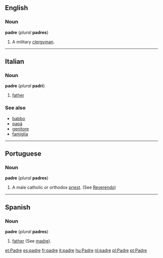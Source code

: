==English==
===Noun===
'''padre''' (''plural'' '''padres''')

#A military [[clergyman]].

----
==Italian==
===Noun===
'''padre''' (''plural'' '''padri''')

#[[father]]
===See also===
*[[babbo]]
*[[papà]]
*[[genitore]]
*[[famiglia]]

----
==Portuguese==
===Noun===
'''padre''' (''plural'' '''padres''')

#A male catholic or orthodox [[priest]]. (See [[Reverendo]])

----
==Spanish==
===Noun===
'''padre''' (''plural'' '''padres''')

#[[father]] (See [[madre]]).

[[et:Padre]]
[[es:padre]]
[[fr:padre]]
[[it:padre]]
[[hu:Padre]]
[[nl:padre]]
[[pl:Padre]]
[[pt:Padre]]